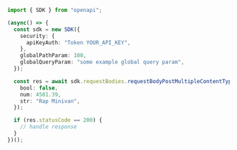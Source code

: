 ```typescript showLineNumbers copy filename="Request Body Post Multiple Content Types Split Json usage example"
import { SDK } from "openapi";

(async() => {
  const sdk = new SDK({
    security: {
      apiKeyAuth: "Token YOUR_API_KEY",
    },
    globalPathParam: 100,
    globalQueryParam: "some example global query param",
  });

  const res = await sdk.requestBodies.requestBodyPostMultipleContentTypesSplitJson({
    bool: false,
    num: 4581.39,
    str: "Rap Minivan",
  });

  if (res.statusCode == 200) {
    // handle response
  }
})();
```
